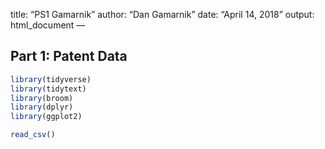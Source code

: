 title: "PS1 Gamarnik"
author: "Dan Gamarnik"
date: "April 14, 2018"
output: html_document
---


## Part 1: Patent Data


```r
library(tidyverse)
library(tidytext)
library(broom)
library(dplyr)
library(ggplot2)
```

```r

read_csv()

```